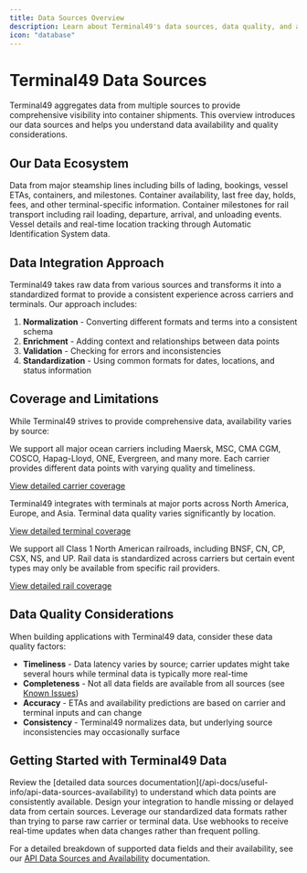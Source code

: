 ```yaml
---
title: Data Sources Overview
description: Learn about Terminal49's data sources, data quality, and availability for comprehensive container tracking.
icon: "database"
---
```


# Terminal49 Data Sources

Terminal49 aggregates data from multiple sources to provide comprehensive visibility into container shipments. This overview introduces our data sources and helps you understand data availability and quality considerations.

## Our Data Ecosystem

<CardGroup cols={2}>
  <Card title="Ocean Carriers" icon="ship" color="#0D96F2">
    Data from major steamship lines including bills of lading, bookings, vessel ETAs, containers, and milestones.
  </Card>
  <Card title="Terminal Operators" icon="warehouse" color="#0D96F2">
    Container availability, last free day, holds, fees, and other terminal-specific information.
  </Card>
  <Card title="Rail Carriers" icon="train" color="#0D96F2">
    Container milestones for rail transport including rail loading, departure, arrival, and unloading events.
  </Card>
  <Card title="AIS Vessel Tracking" icon="satellite-dish" color="#0D96F2">
    Vessel details and real-time location tracking through Automatic Identification System data.
  </Card>
</CardGroup>

## Data Integration Approach

Terminal49 takes raw data from various sources and transforms it into a standardized format to provide a consistent experience across carriers and terminals. Our approach includes:

1. **Normalization** - Converting different formats and terms into a consistent schema
2. **Enrichment** - Adding context and relationships between data points
3. **Validation** - Checking for errors and inconsistencies
4. **Standardization** - Using common formats for dates, locations, and status information

## Coverage and Limitations

While Terminal49 strives to provide comprehensive data, availability varies by source:

<Accordion title="Ocean Carrier Coverage">
  We support all major ocean carriers including Maersk, MSC, CMA CGM, COSCO, Hapag-Lloyd, ONE, Evergreen, and many more. Each carrier provides different data points with varying quality and timeliness.

  [View detailed carrier coverage](/api-docs/useful-info/api-data-sources-availability#supported-ocean-carriers)
</Accordion>

<Accordion title="Terminal Coverage">
  Terminal49 integrates with terminals at major ports across North America, Europe, and Asia. Terminal data quality varies significantly by location.

  [View detailed terminal coverage](/api-docs/useful-info/api-data-sources-availability#ports-and-terminals)
</Accordion>

<Accordion title="Rail Carrier Coverage">
  We support all Class 1 North American railroads, including BNSF, CN, CP, CSX, NS, and UP. Rail data is standardized across carriers but certain event types may only be available from specific rail providers.

  [View detailed rail coverage](/api-docs/useful-info/api-data-sources-availability#rail-carriers)
</Accordion>

## Data Quality Considerations

When building applications with Terminal49 data, consider these data quality factors:

- **Timeliness** - Data latency varies by source; carrier updates might take several hours while terminal data is typically more real-time
- **Completeness** - Not all data fields are available from all sources (see [Known Issues](/api-docs/useful-info/api-data-sources-availability#known-issues-ocean))
- **Accuracy** - ETAs and availability predictions are based on carrier and terminal inputs and can change
- **Consistency** - Terminal49 normalizes data, but underlying source inconsistencies may occasionally surface

## Getting Started with Terminal49 Data

<Steps>
  <Step title="Understand Data Sources">
    Review the [detailed data sources documentation](/api-docs/useful-info/api-data-sources-availability) to understand which data points are consistently available.
  </Step>
  <Step title="Build with Resilience">
    Design your integration to handle missing or delayed data from certain sources.
  </Step>
  <Step title="Use Terminal49's Normalization">
    Leverage our standardized data formats rather than trying to parse raw carrier or terminal data.
  </Step>
  <Step title="Implement Webhooks">
    Use webhooks to receive real-time updates when data changes rather than frequent polling.
  </Step>
</Steps>

For a detailed breakdown of supported data fields and their availability, see our [API Data Sources and Availability](/api-docs/useful-info/api-data-sources-availability) documentation.
